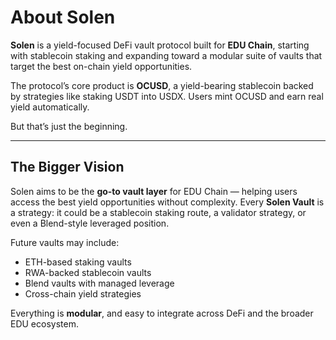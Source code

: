 # About Solen

**Solen** is a yield-focused DeFi vault protocol built for **EDU Chain**, starting with stablecoin staking and expanding toward a modular suite of vaults that target the best on-chain yield opportunities.

The protocol’s core product is **OCUSD**, a yield-bearing stablecoin backed by strategies like staking USDT into USDX. Users mint OCUSD and earn real yield automatically.

But that’s just the beginning.

---

## The Bigger Vision

Solen aims to be the **go-to vault layer** for EDU Chain — helping users access the best yield opportunities without complexity. Every **Solen Vault** is a strategy: it could be a stablecoin staking route, a validator strategy, or even a Blend-style leveraged position.

Future vaults may include:

- ETH-based staking vaults  
- RWA-backed stablecoin vaults  
- Blend vaults with managed leverage  
- Cross-chain yield strategies

Everything is **modular**, and easy to integrate across DeFi and the broader EDU ecosystem.
